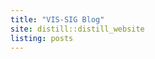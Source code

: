 ```yaml
---
title: "VIS-SIG Blog"
site: distill::distill_website
listing: posts
---
```

<!-- library(distill); create_post("Wonderful Wednesdays July 2020") -->